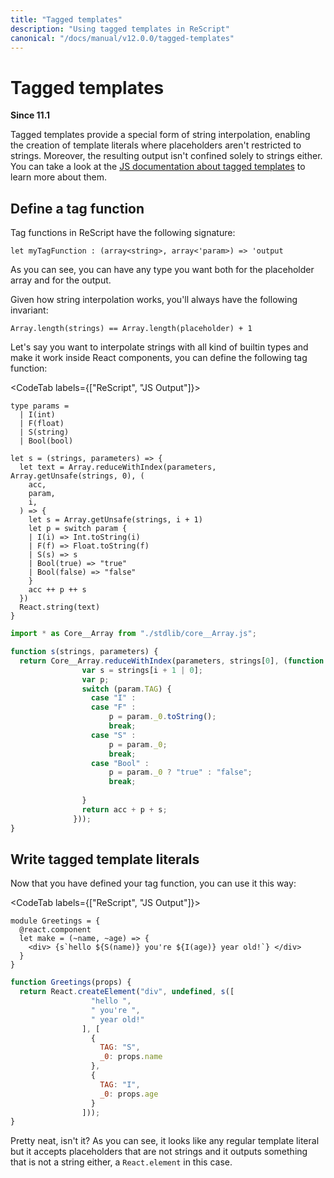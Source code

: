 ```yaml
---
title: "Tagged templates"
description: "Using tagged templates in ReScript"
canonical: "/docs/manual/v12.0.0/tagged-templates"
---
```


# Tagged templates

**Since 11.1**

Tagged templates provide a special form of string interpolation, enabling the creation of template literals 
where placeholders aren't restricted to strings. Moreover, the resulting output isn't confined solely to 
strings either. You can take a look at the [JS documentation 
about tagged templates](https://developer.mozilla.org/en-US/docs/Web/JavaScript/Reference/Template_literals#tagged_templates)
to learn more about them.

## Define a tag function

Tag functions in ReScript have the following signature:
```res 
let myTagFunction : (array<string>, array<'param>) => 'output
```
As you can see, you can have any type you want both for the placeholder array and for the output.

Given how string interpolation works, you'll always have the following invariant:
```res
Array.length(strings) == Array.length(placeholder) + 1
```

Let's say you want to interpolate strings with all kind of builtin types and make it work inside React components,
you can define the following tag function:

<CodeTab labels={["ReScript", "JS Output"]}>

```res prelude
type params =
  | I(int)
  | F(float)
  | S(string)
  | Bool(bool)

let s = (strings, parameters) => {
  let text = Array.reduceWithIndex(parameters, Array.getUnsafe(strings, 0), (
    acc,
    param,
    i,
  ) => {
    let s = Array.getUnsafe(strings, i + 1)
    let p = switch param {
    | I(i) => Int.toString(i)
    | F(f) => Float.toString(f)
    | S(s) => s
    | Bool(true) => "true"
    | Bool(false) => "false"
    }
    acc ++ p ++ s
  })
  React.string(text)
}
```
```js
import * as Core__Array from "./stdlib/core__Array.js";

function s(strings, parameters) {
  return Core__Array.reduceWithIndex(parameters, strings[0], (function (acc, param, i) {
                var s = strings[i + 1 | 0];
                var p;
                switch (param.TAG) {
                  case "I" :
                  case "F" :
                      p = param._0.toString();
                      break;
                  case "S" :
                      p = param._0;
                      break;
                  case "Bool" :
                      p = param._0 ? "true" : "false";
                      break;
                  
                }
                return acc + p + s;
              }));
}
```

</CodeTab>

## Write tagged template literals

Now that you have defined your tag function, you can use it this way:

<CodeTab labels={["ReScript", "JS Output"]}>

```res example
module Greetings = {
  @react.component
  let make = (~name, ~age) => {
    <div> {s`hello ${S(name)} you're ${I(age)} year old!`} </div>
  }
}
```
```js
function Greetings(props) {
  return React.createElement("div", undefined, s([
                  "hello ",
                  " you're ",
                  " year old!"
                ], [
                  {
                    TAG: "S",
                    _0: props.name
                  },
                  {
                    TAG: "I",
                    _0: props.age
                  }
                ]));
}
```

</CodeTab>

Pretty neat, isn't it? As you can see, it looks like any regular template literal but it accepts placeholders that are not strings 
and it outputs something that is not a string either, a `React.element` in this case.